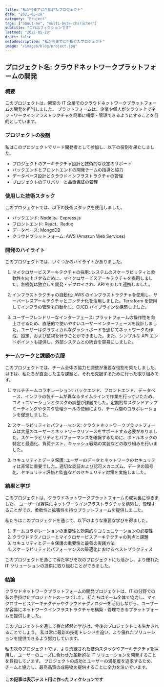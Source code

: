 ```yaml
---
title: "私が今までに手掛けたプロジェクト"
date: "2021-05-20"
category: "Project"
tags: ["about-me", "multi-byte-character"]
subtitle: "これはフィクションです"
lastmod: "2021-05-28"
draft: false
metadescription: "私が今までに手掛けたプロジェクト"
image: "/images/blog/project.jpg"
---
```


## プロジェクト名: クラウドネットワークプラットフォームの開発

### 概要

このプロジェクトは、架空の IT 企業でのクラウドネットワークプラットフォームの開発を担当しました。
プラットフォームは、企業や個人がクラウド上でネットワークインフラストラクチャを簡単に構築・管理できるようにすることを目的としています。

### プロジェクトの役割

私はこのプロジェクトでリード開発者として参加し、以下の役割を果たしました。

- プロジェクトのアーキテクチャ設計と技術的な決定のサポート
- バックエンドとフロントエンドの開発チームの指導と協力
- データベース設計とクラウドインフラストラクチャの管理
- プロジェクトのデリバリーと品質保証の管理

### 使用した技術スタック

このプロジェクトでは、以下の技術スタックを使用しました。

- バックエンド: Node.js、Express.js
- フロントエンド: React、Redux
- データベース: MongoDB
- クラウドプラットフォーム: AWS (Amazon Web Services)

### 開発のハイライト

このプロジェクトでは、いくつかのハイライトがありました。

1. マイクロサービスアーキテクチャの採用: システムのスケーラビリティと柔軟性を向上させるために、マイクロサービスアーキテクチャを採用しました。各機能は独立して開発・デプロイされ、API を介して連携しました。

2. インフラストラクチャの自動化: AWS のインフラストラクチャを使用し、サーバーレスアーキテクチャとコンテナ化を活用しました。Terraform を使用してインフラの管理を自動化し、CI/CD パイプラインを構築しました。

3. ユーザーフレンドリーなインターフェース: プラットフォームの操作性を向上させるため、直感的で使いやすいユーザーインターフェースを設計しました。ユーザーはグラフィカルなダッシュボードを通じてネットワークの作成、設定、および監視を行うことができました。また、シンプルな API エンドポイントも提供し、外部システムとの統合を容易にしました。

### チームワークと課題の克服

このプロジェクトでは、チーム全体の協力と調整が重要な役割を果たしました。
以下は、私たちが直面した主な課題と、それを克服するために行った取り組みです。

1. マルチチームコラボレーション: バックエンド、フロントエンド、データベース、インフラの各チームが異なるタイムラインで作業を行っていたため、コミュニケーションとタスクの調整が課題でした。定期的なスタンドアップミーティングやタスク管理ツールの使用により、チーム間のコラボレーションを促進しました。

2. スケーラビリティとパフォーマンス: クラウドネットワークプラットフォームは大量のユーザーとネットワークリソースをサポートする必要がありました。スケーラビリティとパフォーマンスを確保するために、ボトルネックの特定と最適化、負荷テスト、キャッシュ戦略の実装などの取り組みを行いました。

3. セキュリティとデータ保護: ユーザーのデータとネットワークのセキュリティは非常に重要でした。適切な認証および認可メカニズム、データの暗号化、セキュリティ評価と監査などのセキュリティ対策を実施しました。

### 結果と学び

このプロジェクトは、クラウドネットワークプラットフォームの成功裏に導きました。
ユーザーは容易にネットワークインフラストラクチャを構築し、管理することができ、柔軟性と拡張性を持つプラットフォームを提供しました。

私たちはこのプロジェクトを通じて、以下のような重要な学びを得ました。

1. チームコラボレーションの重要性と効果的なコミュニケーションの必要性
2. クラウドテクノロジーとマイクロサービスアーキテクチャの利点と課題
3. セキュリティとデータ保護の重要性と最善の実践方法
4. スケーラビリティとパフォーマンスの最適化におけるベストプラクティス

このプロジェクトを通じて得た学びを次のプロジェクトにも活かし、より優れた IT ソリューションの提供に取り組むことができました。

### 結論

クラウドネットワークプラットフォームの開発プロジェクトは、IT の分野での私の手掛けたプロジェクトの一つでした。
私たちはチーム全体で協力し、マイクロサービスアーキテクチャやクラウドテクノロジーを活用しながら、ユーザーが容易にネットワークインフラストラクチャを構築・管理できるプラットフォームを提供しました。

このプロジェクトを通じて得た経験と学びは、今後のプロジェクトにも生かされることでしょう。
私は常に最新の技術トレンドを追い、より優れたソリューションを提供できるよう努力しています。

私の次のプロジェクトでは、より洗練された技術スタックやアーキテクチャを採用し、ユーザーのニーズに合わせた革新的な IT ソリューションを開発することを目指しています。
プロジェクトの成功とユーザーの満足度を追求するため、チームと協力し、最高品質の成果物を提供することに全力を注いでいます。

#### この記事は表示テスト用に作ったフィクションです
